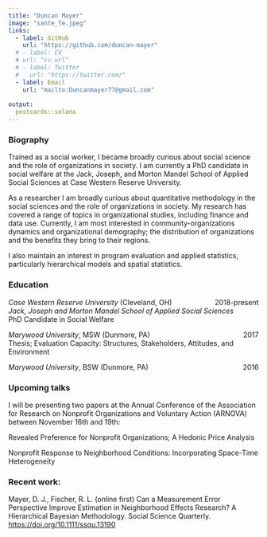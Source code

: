 ```yaml
---
title: "Duncan Mayer"
image: "sante_fe.jpeg"
links:
  - label: GitHub
    url: "https://github.com/duncan-mayer"
  # - label: CV
  # url: "cv.url"
  # - label: Twitter
  #   url: "https://twitter.com/"
  - label: Email
    url: "mailto:Duncanmayer77@gmail.com"
    
output:
  postcards::solana
---
```


### Biography 

Trained as a social worker, I became broadly curious about social science and the role of organizations in society.  I am currently a PhD candidate in social welfare at the Jack, Joseph, and Morton Mandel School of Applied Social Sciences at Case Western Reserve University. 

As a researcher I am broadly curious about quantitative methodology in the social sciences and the role of organizations in society. My research has covered a range of topics in organizational studies, including finance and data use. Currently, I am most interested in community-organizations dynamics and organizational demography; the distribution of organizations and the benefits they bring to their regions. 

I also maintain an interest in program evaluation and applied statistics, particularly hierarchical models and spatial statistics. 

### Education

*Case Western Reserve University* (Cleveland, OH) [2018-present]{style="float:right"} \
*Jack, Joseph and Morton Mandel School of Applied Social Sciences* \
PhD Candidate in Social Welfare 


*Marywood University*, MSW (Dunmore, PA) [2017]{style="float:right"} \
Thesis; Evaluation Capacity: Structures, Stakeholders, Attitudes, and Environment

*Marywood University*, BSW (Dunmore, PA)  [2016]{style="float:right"} \


### Upcoming talks

I will be presenting two papers at the Annual Conference of the Association for Research on Nonprofit Organizations and Voluntary Action (ARNOVA) between November 16th and 19th:

Revealed Preference for Nonprofit Organizations; A Hedonic Price Analysis

Nonprofit Response to Neighborhood Conditions: Incorporating Space-Time Heterogeneity


### Recent work:

Mayer, D. J., Fischer, R. L. (online first) Can a Measurement Error Perspective Improve Estimation in Neighborhood Effects Research? A Hierarchical Bayesian Methodology. Social Science Quarterly. [https://doi.org/10.1111/ssqu.13190](https://doi.org/10.1111/ssqu.13190)


